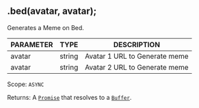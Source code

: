 ## .bed(avatar, avatar);
Generates a Meme on Bed.

| PARAMETER   | TYPE   | DESCRIPTION                                    |
| ----------- | ------ | ---------------------------------------------- |
| avatar      | string | Avatar 1 URL to Generate meme                  |
| avatar      | string | Avatar 2 URL to Generate meme                  |

Scope: `ASYNC`

Returns: A [`Promise`](https://developer.mozilla.org/en-US/docs/Web/JavaScript/Reference/Global_Objects/Promise) that resolves to a [`Buffer`](https://nodejs.org/dist/latest/docs/api/buffer.html#buffer_class_buffer).